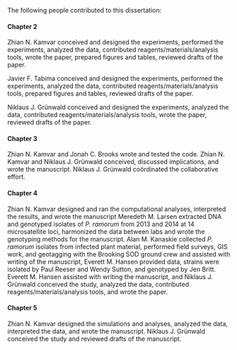 The following people contributed to this dissertation: 
<!-- Note: you MUST have a line at the beginning of all pretext pages -->



#### Chapter 2 {-}


Zhian N. Kamvar conceived and designed the experiments, performed the
experiments, analyzed the data, contributed reagents/materials/analysis tools,
wrote the paper, prepared figures and tables, reviewed drafts of the paper.

Javier F. Tabima conceived and designed the experiments, performed the
experiments, analyzed the data, contributed reagents/materials/analysis tools,
prepared figures and tables, reviewed drafts of the paper.

Niklaus J. Grünwald conceived and designed the experiments, analyzed the data,
contributed reagents/materials/analysis tools, wrote the paper, reviewed drafts
of the paper.


#### Chapter 3 {-}


Zhian N. Kamvar and Jonah C. Brooks wrote and tested the code. Zhian N. Kamvar
and Niklaus J. Grünwald conceived, discussed implications, and wrote the
manuscript. Niklaus J. Grünwald coördinated the collaborative effort.


#### Chapter 4 {-}


Zhian N. Kamvar designed and ran the computational analyses, interpreted the
results, and wrote the manuscript Meredeth M. Larsen extracted DNA and genotyped
isolates of *P. ramorum* from 2013 and 2014 at 14 microsatellite loci,
harmonized the data between labs and wrote the genotyping methods for the
manuscript. Alan M. Kanaskie collected *P. ramorum* isolates from infected plant
material, performed field surveys, GIS work, and geotagging with the Brooking
SOD ground crew and assisted with writing of the manuscript, Everett M. Hansen
provided data, strains were isolated by Paul Reeser and Wendy Sutton, and
genotyped by Jen Britt. Everett M. Hansen assisted with writing the manuscript,
and Niklaus J. Grünwald conceived the study, analyzed the data, contributed
reagents/materials/analysis tools, and wrote the paper.


#### Chapter 5 {-}


Zhian N. Kamvar designed the simulations and analyses, analyzed the data, 
interpreted the data, and wrote the manuscript. Niklaus J. Grünwald conceived
the study and reviewed drafts of the manuscript.
